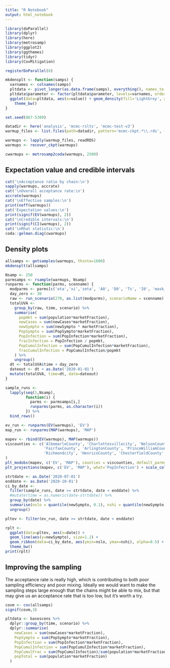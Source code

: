 ```yaml
---
title: "R Notebook"
output: html_notebook
---
```


```r
library(doParallel)
library(dplyr)
library(here)
library(metrosamp)
library(ggplot2)
library(ggthemes)
library(tidyr)
library(CovMitigation)

registerDoParallel(8)

mkdensplt <- function(samps) {
  varnames <- colnames(samps)
  pltdata <- pivot_longer(as.data.frame(samps), everything(), names_to = 'parameter')
  pltdata$parameter <- factor(pltdata$parameter, levels=varnames, ordered=TRUE)
  ggplot(data=pltdata, aes(x=value)) + geom_density(fill='LightGrey', alpha=0.5) + facet_wrap(~parameter, scales='free') +
    theme_bw()
}

set.seed(867-5309)
```

```r
datadir <- here('analysis', 'mcmc-rslts', 'mcmc-test-v3')
warmup_files <- list.files(path=datadir, pattern='mcmc-ckpt.*\\.rds', full.names=TRUE)

warmups <- lapply(warmup_files, readRDS)
warmups <- recover_ckpt(warmups)

cwarmups <- metrosamp2coda(warmups, 2500)
```

## Expectation value and credible intervals
```r
cat('\nAcceptance ratio by chain:\n')
sapply(warmups, accrate)
cat('\nOverall acceptance rate:\n')
accrate(warmups)
cat('\nEffective samples:\n')
print(neff(warmups))
cat('Expectation values:\n')
print(signif(EV(warmups), 2))
cat('\nCredible intervals:\n')
print(signif(CI(warmups), 2))
cat('\nRhat statistic:\n')
coda::gelman.diag(cwarmups)
```

## Density plots

```r
allsamps <- getsamples(warmups, thinto=1600)
mkdensplt(allsamps)
```

```r
Nsamp <- 250
parmsamps <- rsample(warmups, Nsamp)
runparms <- function(parms, scenname) {
  modparms <- parms[c('eta','xi','zeta', 'A0', 'D0', 'Ts', 'I0', 'mask_effect')]
  day_zero <- 30
  raw <- run_scenario(270, as.list(modparms), scenarioName = scenname)
  totalUVA <- 
    group_by(raw, time, scenario) %>% 
    summarise(
      popmkt = sum(population*marketFraction),
      newCases = sum(newCases*marketFraction),
      newSympto = sum(newSympto * marketFraction),
      PopSympto = sum(PopSympto*marketFraction),
      PopInfection = sum(PopInfection*marketFraction),
      fracInfection = PopInfection / popmkt,
      PopCumulInfection = sum(PopCumulInfection*marketFraction),
      fracCumulInfection = PopCumulInfection/popmkt
    ) %>%
    ungroup()
  dt <- totalUVA$time + day_zero
  dateout <- dt + as.Date('2020-01-01')
  mutate(totalUVA, time=dt, date=dateout)
}

sample_runs <- 
  lapply(seq(1,Nsamp), 
         function(i) {
           parms <- parmsamps[i,]
           runparms(parms, as.character(i))
         }) %>%
  bind_rows()

ev_run <- runparms(EV(warmups), 'EV')
map_run <- runparms(MAP(warmups), 'MAP')
```


```r
mapev <- rbind(EV(warmups), MAP(warmups))
viscounties <- c('AlbemarleCounty', 'Charlottesvillecity', 'NelsonCounty',  ## Thomas Jefferson district
                 'FairfaxCounty', 'ArlingtonCounty', 'PrinceWilliamCounty',  ## Northern Virginia
                 'Richmondcity', 'HenricoCounty', 'ChesterfieldCounty'      ## Richmond area
)
plt_modobs(mapev, c('EV', 'MAP'), counties = viscounties, default_parms=list(day_zero=30)) + scale_color_solarized()
plt_projections(mapev, c('EV', 'MAP'), what='PopInfection') + scale_color_solarized()
```

```r
strtdate <- as.Date('2020-07-01')
enddate <- as.Date('2020-10-01')
ci_by_date <- 
  filter(sample_runs, date >= strtdate, date < enddate) %>%
  #mutate(time = as.numeric(date-strtdate)) %>%
  group_by(date) %>%
  summarise(nslo = quantile(newSympto, 0.1), nshi = quantile(newSympto, 0.9)) %>%
  ungroup()

pltev <- filter(ev_run, date >= strtdate, date < enddate)

rplt <- 
  ggplot(data=pltev, aes(x=date)) + 
  geom_line(aes(y=newSympto), size=1.2) +
  geom_ribbon(data=ci_by_date, aes(ymin=nslo, ymax=nshi), alpha=0.5) +
  theme_bw()
print(rplt)
```

## Improving the sampling

The acceptance rate is really high, which is contributing to both poor sampling
efficiency and poor mixing.  Ideally we would want to make the sampling steps
large enough that the chains might be able to mix, but that may give us an 
acceptance rate that is too low, but it's worth a try.

```r
covm <- cov(allsamps)
signif(covm,3)
```

```r
pltdata <- basescens %>%
  dplyr::group_by(time, scenario) %>%
  dplyr::summarise(
    newCases = sum(newCases*marketFraction),
    PopSympto = sum(PopSympto*marketFraction),
    PopInfection = sum(PopInfection*marketFraction),
    PopCumulInfection = sum(PopCumulInfection*marketFraction),
    PopCumulFrac = sum(PopCumulInfection)/sum(population*marketFraction),
    popTotal = sum(population*marketFraction)
  )
```
